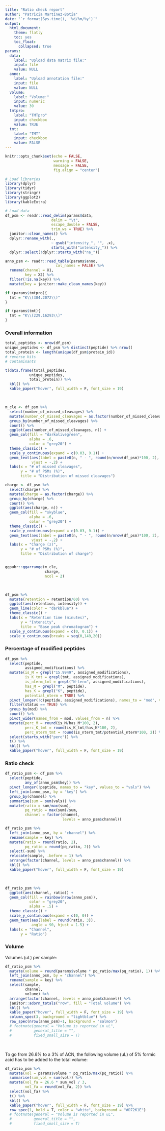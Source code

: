 ```yaml
---
title: "Ratio check report"
author: "Patricia Martínez-Botía"
date: "`r format(Sys.time(), '%d/%m/%y')`"
output: 
  html_document:
    theme: flatly
    toc: yes
    toc_float:
      collapsed: true
params:
  data:
    label: "Upload data matrix file:"
    input: file
    value: NULL
  anno:
    label: "Upload annotation file:"
    input: file
    value: NULL
  volume:
    label: "Volume:"
    input: numeric
    value: 30
  tmtpro:
    label: "TMTpro"
    input: checkbox
    value: TRUE
  tmt:
    label: "TMT"
    input: checkbox
    value: FALSE
---
```


```r
knitr::opts_chunk$set(echo = FALSE,
                      warning = FALSE,
                      message = FALSE,
                      fig.align = "center")
```

```r
# Load libraries
library(dplyr)
library(tidyr)
library(stringr)
library(ggplot2)
library(kableExtra)
```

```r
# Load data
df_psm <- readr::read_delim(params$data, 
                     delim = "\t", 
                     escape_double = FALSE, 
                     trim_ws = TRUE) %>% 
  janitor::clean_names() %>%
  dplyr::rename_with(.,
                     ~ gsub("intensity_", "", .x),
                     starts_with("intensity_")) %>% 
  dplyr::select(!dplyr::starts_with("na_"))

anno_psm <- readr::read_table(params$anno,
                       col_names = FALSE) %>% 
  rename(channel = X1,
         key = X2) %>% 
  filter(!is.na(key)) %>% 
  mutate(key = janitor::make_clean_names(key))

if (params$tmtpro){
  tmt = "K\\(304.2072\\)"
}

if (params$tmt){
  tmt = "K\\(229.16293\\)"
}

```

### Overall information

```r
total_peptides <- nrow(df_psm)
unique_peptides <- df_psm %>% distinct(peptide) %>% nrow()
total_protein <- length(unique(df_psm$protein_id))
# reverse hits
# contaminants

t(data.frame(total_peptides,
           unique_peptides,
           total_protein)) %>% 
  kbl() %>%
  kable_paper("hover", full_width = F, font_size = 19)
```

<br>

```r
m_cle <- df_psm %>% 
  select(number_of_missed_cleavages) %>% 
  mutate(number_of_missed_cleavages = as.factor(number_of_missed_cleavages)) %>%
  group_by(number_of_missed_cleavages) %>% 
  count() %>% 
  ggplot(aes(number_of_missed_cleavages, n)) +
  geom_col(fill = "darkolivegreen",
           alpha = .6,
           color = "grey20") +
  theme_classic() +
  scale_y_continuous(expand = c(0.03, 0.1)) +
  geom_text(aes(label = paste0(n, " - ", round(n/nrow(df_psm)*100, 2), "%")),
            vjust = -.2) +
  labs(x = "# of missed cleavages",
       y = "# of PSMs (%)",
       title = "Distribution of missed cleavages")

charge <- df_psm %>% 
  select(charge) %>% 
  mutate(charge = as.factor(charge)) %>%
  group_by(charge) %>% 
  count() %>% 
  ggplot(aes(charge, n)) +
  geom_col(fill = "skyblue",
           alpha = .6,
           color = "grey20") +
  theme_classic() +
  scale_y_continuous(expand = c(0.03, 0.1)) +
  geom_text(aes(label = paste0(n, " - ", round(n/nrow(df_psm)*100, 2), "%")),
            vjust = -.2) +
  labs(x = "Charge (z)",
       y = "# of PSMs (%)",
       title = "Distribution of charge")


ggpubr::ggarrange(m_cle,
                  charge,
                  ncol = 2)
```

<br>

```r
df_psm %>% 
  mutate(retention = retention/60) %>% 
  ggplot(aes(retention, intensity)) +
  geom_line(color = "darkblue") +
  theme_classic() +
  labs(x = "Retention time (minutes)",
       y = "Intensity",
       title = "Base peak chromatogram") +
  scale_y_continuous(expand = c(0, 0.1)) +
  scale_x_continuous(breaks = seq(0,140,20))
```


### Percentage of modified peptides

```r
df_psm %>% 
  select(peptide,
         assigned_modifications) %>% 
  mutate(is_M = grepl("15.9949", assigned_modifications),
         is_K_tmt = grepl(tmt, assigned_modifications),
         is_nterm_tmt = grepl("N-term", assigned_modifications),
         has_M = grepl("M", peptide),
         has_K = grepl("K", peptide),
         potential_nterm = TRUE) %>% 
  pivot_longer(!c(peptide, assigned_modifications), names_to = "mod", values_to = "status") %>%
  filter(status == TRUE) %>% 
  group_by(mod) %>% 
  count() %>% 
  pivot_wider(names_from = mod, values_from = n) %>% 
  mutate(perc_M = round(is_M/has_M*100, 2),
         perc_K_tmt = round(is_K_tmt/has_K*100, 2),
         perc_nterm_tmt = round(is_nterm_tmt/potential_nterm*100, 2)) %>% 
  select(starts_with("perc")) %>%
  t() %>% 
  kbl() %>%
  kable_paper("hover", full_width = F, font_size = 19)
```

### Ratio check

```r
df_ratio_psm <- df_psm %>% 
  select(peptide,
         any_of(anno_psm$key)) %>% 
  pivot_longer(!peptide, names_to = "key", values_to = "vals") %>%
  left_join(anno_psm, by = "key") %>% 
  group_by(channel) %>% 
  summarise(sum = sum(vals)) %>% 
  mutate(ratio = sum/max(sum),
         pq_ratio = max(sum)/sum,
         channel = factor(channel,
                          levels = anno_psm$channel))

df_ratio_psm %>%
  left_join(anno_psm, by = "channel") %>% 
  rename(sample = key) %>%
  mutate(ratio = round(ratio, 2),
         pq_ratio = round(pq_ratio, 2)) %>%
  select(-sum) %>%
  relocate(sample, .before = 1) %>% 
  arrange(factor(channel, levels = anno_psm$channel)) %>%
  kbl() %>%
  kable_paper("hover", full_width = F, font_size = 19)
```

<br>

```r
df_ratio_psm %>% 
  ggplot(aes(channel, ratio)) +
  geom_col(fill = rainbow(nrow(anno_psm)),
           color = "grey20",
           alpha = .5) +
  theme_classic() +
  scale_y_continuous(expand = c(0, 0)) +
  geom_text(aes(label = round(ratio, 3)),
            angle = 90, hjust = 1.5) +
  labs(x = "Channel",
       y = "Ratio")
```


### Volume

Volumes (uL) per sample:

```r
df_ratio_psm %>% 
  mutate(volume = round(params$volume * pq_ratio/max(pq_ratio), 1)) %>%
  left_join(anno_psm, by = "channel") %>% 
  rename(sample = key) %>% 
  select(sample,
         channel,
         volume) %>% 
  arrange(factor(channel, levels = anno_psm$channel)) %>% 
  janitor::adorn_totals("row", fill = "Total volume") %>%
  kbl() %>%
  kable_paper("hover", full_width = F, font_size = 19) %>%
  column_spec(3, background = "lightblue") %>% 
  row_spec(nrow(anno_psm)+1, background = "salmon")
  # footnote(general = "Volume is reported in uL",
  #          general_title = "",
  #          fixed_small_size = T)
```

<br>

To go from 26.6% to a 3% of ACN, the following volume (uL) of 5% formic acid has to be added to the total volume:

```r
df_ratio_psm %>% 
  mutate(vol = params$volume * pq_ratio/max(pq_ratio)) %>% 
  summarise(sum_vol = sum(vol)) %>% 
  mutate(vol_fa = 26.6 * sum_vol / 3,
         vol_fa = round(vol_fa, 2)) %>%
  select(vol_fa) %>% 
  t() %>% 
  kbl() %>%
  kable_paper("hover", full_width = F, font_size = 19) %>% 
  row_spec(1, bold = T, color = "white", background = "#D7261E") 
  # footnote(general = "Volume is reported in uL",
  #          general_title = "",
  #          fixed_small_size = T)
```

